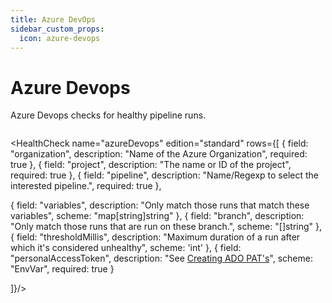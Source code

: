 ```yaml
---
title: Azure DevOps
sidebar_custom_props:
  icon: azure-devops
---
```


# <Icon name="azure-devops" /> Azure Devops

Azure Devops checks for healthy pipeline runs.


```yaml title="azure-devops.yaml" file=<rootDir>/modules/canary-checker/fixtures/azure/devops.yaml
```

<HealthCheck name="azureDevops" edition="standard" rows={[
  {
    field: "organization",
    description: "Name of the Azure Organization",
    required: true
  }, {
    field: "project",
    description: "The name or ID of the project",
    required: true
  }, {
    field: "pipeline",
    description: "Name/Regexp to select the interested pipeline.",
    required: true
  },

  {
    field: "variables",
    description: "Only match those runs that match these variables",
    scheme: "map[string]string"
  },
  {
    field: "branch",
    description: "Only match those runs that are run on these branch.",
    scheme: "[]string"
  },
  {
    field: "thresholdMillis",
    description: "Maximum duration of a run after which it's considered unhealthy",
    scheme: 'int'
  },
  {
    field: "personalAccessToken",
    description: "See [Creating ADO PAT's](https://learn.microsoft.com/en-us/azure/devops/organizations/accounts/use-personal-access-tokens-to-authenticate?view=azure-devops&tabs=Windows)",
    scheme: "EnvVar",
    required: true
  }

]}/>
